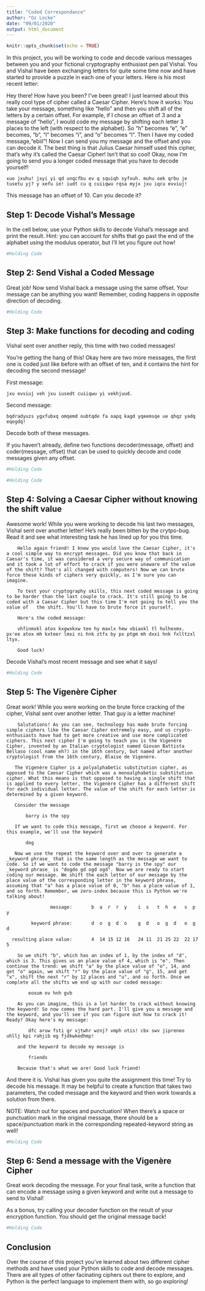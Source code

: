 ```yaml
---
title: "Coded Correspondance"
author: "Oz Locke"
date: "09/01/2020"
output: html_document
---
```


```r
knitr::opts_chunk$set(echo = TRUE)
```

In this project, you will be working to code and decode various messages between you and your fictional cryptography enthusiast pen pal Vishal. You and Vishal have been exchanging letters for quite some time now and have started to provide a puzzle in each one of your letters. Here is his most recent letter:

 Hey there! How have you been? I've been great! I just learned about this really cool type of cipher called a  Caesar Cipher. Here's how it works: You take your message, something like "hello" and then you shift all of the letters by a certain offset. For example, if I chose an offset of 3 and a message of "hello", I would code my message by shifting each letter 3 places to the left (with respect to the alphabet). So "h" becomes "e", "e" becomes, "b", "l" becomes "i", and "o" becomes "l". Then I have my coded message,"ebiil"! Now I can send you my message and the offset and you can decode it. The best thing is that Julius Caesar himself used this cipher, that's why it's called the Caesar Cipher! Isn't that so cool! Okay, now I'm going to send you a longer coded message that you have to decode yourself!

    xuo jxuhu! jxyi yi qd unqcfbu ev q squiqh syfxuh. muhu oek qrbu je tusetu yj? y xefu ie! iudt cu q cuiiqwu rqsa myjx jxu iqcu evviuj!

This message has an offset of 10. Can you decode it?

## Step 1: Decode Vishal's Message

In the cell below, use your Python skills to decode Vishal's message and print the result. Hint: you can account for shifts that go past the end of the alphabet using the modulus operator, but I'll let you figure out how!

```python
#Holding Code
```

## Step 2: Send Vishal a Coded Message

Great job! Now send Vishal back a message using the same offset. Your message can be anything you want! Remember, coding happens in opposite direction of decoding.

```python
#Holding Code
```

## Step 3: Make functions for decoding and coding

Vishal sent over another reply, this time with two coded messages!

You're getting the hang of this! Okay here are two more messages, the first one is coded just like before with  an offset of ten, and it contains the hint for decoding the second message!

First message:

    jxu evviuj veh jxu iusedt cuiiqwu yi vekhjuud.

Second message:

    bqdradyuzs ygxfubxq omqemd oubtqde fa oapq kagd yqeemsqe ue qhqz yadq eqogdq!

Decode both of these messages.

If you haven't already, define two functions decoder(message, offset) and coder(message, offset) that can be used to quickly decode and code messages given any offset.

```python
#Holding Code
```

```python
#Holding Code
```

## Step 4: Solving a Caesar Cipher without knowing the shift value

Awesome work! While you were working to decode his last two messages, Vishal sent over another letter! He's really been bitten by the crytpo-bug. Read it and see what interesting task he has lined up for you this time.

        Hello again friend! I knew you would love the Caesar Cipher, it's a cool simple way to encrypt messages. Did you know that back in Caesar's time, it was considered a very secure way of communication and it took a lot of effort to crack if you were unaware of the value of the shift? That's all changed with computers! Now we can brute force these kinds of ciphers very quickly, as I'm sure you can imagine.

        To test your cryptography skills, this next coded message is going to be harder than the last couple to crack. It's still going to be coded with a Caesar Cipher but this time I'm not going to tell you the value of   the shift. You'll have to brute force it yourself.

        Here's the coded message:

        vhfinmxkl atox kxgwxkxw tee hy maxlx hew vbiaxkl tl hulhexmx. px'ee atox mh kxteer lmxi ni hnk ztfx by px ptgm mh dxxi hnk fxlltzxl ltyx.

        Good luck!

Decode Vishal's most recent message and see what it says!

```python
#Holding Code
```

## Step 5: The Vigenère Cipher

Great work! While you were working on the brute force cracking of the cipher, Vishal sent over another letter. That guy is a letter machine!

        Salutations! As you can see, technology has made brute forcing simple ciphers like the Caesar Cipher extremely easy, and us crypto-enthusiasts have had to get more creative and use more complicated ciphers. This next cipher I'm going to teach you is the Vigenère Cipher, invented by an Italian cryptologist named Giovan Battista Bellaso (cool name eh?) in the 16th century, but named after another cryptologist from the 16th century, Blaise de Vigenère.

       The Vigenère Cipher is a polyalphabetic substitution cipher, as opposed to the Caesar Cipher which was a monoalphabetic substitution cipher. What this means is that opposed to having a single shift that is applied to every letter, the Vigenère Cipher has a different shift for each individual letter. The value of the shift for each letter is determined by a given keyword.

       Consider the message

           barry is the spy

       If we want to code this message, first we choose a keyword. For this example, we'll use the keyword

           dog

       Now we use the repeat the keyword over and over to generate a _keyword phrase_ that is the same length as the message we want to code. So if we want to code the message "barry is the spy" our _keyword phrase_ is "dogdo gd ogd ogd". Now we are ready to start coding our message. We shift the each letter of our message by the place value of the corresponding letter in the keyword phrase, assuming that "a" has a place value of 0, "b" has a place value of 1, and so forth. Remember, we zero-index because this is Python we're talking about!

                    message:       b  a  r  r  y    i  s   t  h  e   s  p  y

             keyword phrase:       d  o  g  d  o    g  d   o  g  d   o  g  d

      resulting place value:       4  14 15 12 16   24 11  21 25 22  22 17 5

        So we shift "b", which has an index of 1, by the index of "d", which is 3. This gives us an place value of 4, which is "e". Then continue the trend: we shift "a" by the place value of "o", 14, and get "o" again, we shift "r" by the place value of "g", 15, and get "x", shift the next "r" by 12 places and "u", and so forth. Once we complete all the shifts we end up with our coded message:

            eoxum ov hnh gvb

        As you can imagine, this is a lot harder to crack without knowing the keyword! So now comes the hard part. I'll give you a message and the keyword, and you'll see if you can figure out how to crack it! Ready? Okay here's my message:

            dfc aruw fsti gr vjtwhr wznj? vmph otis! cbx swv jipreneo uhllj kpi rahjib eg fjdkwkedhmp!

        and the keyword to decode my message is 

            friends

        Because that's what we are! Good luck friend!

And there it is. Vishal has given you quite the assignment this time! Try to decode his message. It may be helpful to create a function that takes two parameters, the coded message and the keyword and then work towards a solution from there.

NOTE: Watch out for spaces and punctuation! When there's a space or punctuation mark in the original message, there should be a space/punctuation mark in the corresponding repeated-keyword string as well!

```python
#Holding Code
```

## Step 6: Send a message with the Vigenère Cipher

Great work decoding the message. For your final task, write a function that can encode a message using a given keyword and write out a message to send to Vishal!

As a bonus, try calling your decoder function on the result of your encryption function. You should get the original message back!

```python
#Holding Code
```

## Conclusion

Over the course of this project you've learned about two different cipher methods and have used your Python skills to code and decode messages. There are all types of other facinating ciphers out there to explore, and Python is the perfect language to implement them with, so go exploring!